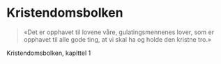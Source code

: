 # Kristendomsbolken

> «Det er opphavet til lovene våre, gulatingsmennenes lover, som er opphavet til alle gode ting, at vi skal ha og holde den kristne tro.»

Kristendomsbolken, kapittel 1